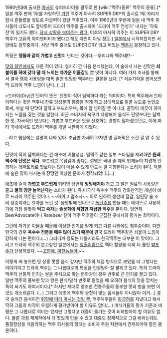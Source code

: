 1980년대에 출시된 [[아사히]] 슈퍼드라이를 필두로 한 [wiki:"맥주/종류" 맥주의 종류].[* 일본 맥주 판매 1위를 자랑하던 [[기린]] 맥주가 아사히 SUPER DRY의 출시로 1위 자리가 잠시 흔들렸을 정도로 파급력이 컸던 맥주였다. 이후 1980년대 후반에 일본 내 맥주 회사들이 너도나도 앞다투어 드라이 맥주를 출시하여 '드라이 맥주 전성기' 내지는 '각축전'이 일기도 했다. [https://www.youtube.com/watch?v=jM3MmTUoMcI 당시 상황을 보여주는 광고.] 이후의 아사히 맥주는 이 SUPER DRY 맥주가 고유의 아이덴티티가 됐다고 해도 과언이 아닐 정도.] [[일본]]에서 시작되었지만 서양에도 침투중이다. 서양 맥주 중에도 SUPER DRY 라고 써있는 [[맥주]]가 등장하고 있다.

특징은 '''맹물과 같이 가볍고 신맛'''이 난다는 것이다.--우리나라 맥주네!?--

[[맛의 달인]]에서도 다룬 적이 있다. 철저히 깐 다음 분석했는데, 이 술에서 나는 신맛은 '''쇠붙이를 혀에 갖다 댈 때 느끼는 차가운 이물감'''일 뿐 맛이 아니다. 여러 가지 조사를 통해서 결국 [[맥아]] 사용량을 대폭 줄인 밍밍한 맥주라는 결론을 냈다. [* 쇠숟가락을 씹어보면 딱 드라이 맥주 느낌이 난다. (...)]

>드라이(Dry)란 단어의 뜻은 '단맛이 적어 담백하다'라는 의미이다. 특히 맥주에서 드라이하다는 것은 맥주내 잔류 당성분의 함량을 적게 하고 상대적으로 알콜 농도를 높임으로써, 마실 때 단맛이 덜하고 부드러우며, 목에 잘 넘어갈 뿐 아니라, 끝맛이 깨끗이 끊어지는 느낌을 갖는 것을 말한다. 최근 소비자의 욕구가 다양해져 음식도 단맛보다는 담백한 맛, 자극적인 맛보다는 가볍고 부드러운 맛을 선호하는 경향이 많아졌으므로, 이에 따라 국내에서도 드라이 맥주를 개발 시판하게 되었다.

...라고 웹상에는 설명이 나와 있다. 조금만 자세히 보자면 영 글러먹은 소린 걸 알 수 있다.

단맛이 적어 담백하다는 건 애초에 어불성설. 밀맥주 같은 일부 스타일을 제외하면 '''원래 맥주에 단맛은 적다.''' 부드럽고 목넘김이 좋다는 설명은 국내 술 제작 업체들이 지겹게 반복하는 레퍼토리로 맛보다는 많이 마실 수 있게 만드는 걸 지향한다는 소리가 된다. 덕분에 술은 많이 마시는게 장땡인 이상한 문화가 정착되었다.(...)

애초에 술이 '''가볍고 부드럽게''' 되려면 당연히 '''밍밍해져야''' 하고 그 말은 원료의 사용량은 줄고 '''물의 양만 늘어난다'''는 소리가 된다. 즉 미국식 옥수수 맥주의 강화판격인 개념이 바로 드라이 맥주인 것이다. ~~아이고 맙소사~~ 이로 인하여 생산비 절감, 일인당 술 소비 상승이라는 효과를 노린 것. 물맛밖에 안나므로 [[폭탄주]]를 만들 때도 베이스로 사용하기에 가장 알맞아 '''먹고 죽자는 술문화에 적합한 저급한 맥주'''일 뿐이다. 당연히 BeerAdvocate이나 Ratebeer 같이 맥주 덕후들이 군집한 곳에서의 평가는 최악이다.

그런데 차가운 이물감 때문에 이상한 인기를 얻게 되고 다른 나라에도 침투중이다. 다만 한국의 경우 '''옥수수 전분을 매우 많이 쓰기 때문에''' 결국 드라이 맥주같은 쇠붙이 느낌이 강하게 나는 편이다.(...) 그러니까 정도는 다를지라도 한국맥주는 대부분 이 맛이다. 그리고 드라이 맥주의 본고장인 일본에서는 [[청출어람]]으로 맥아 함량을 더욱 더 줄인 [[발포주]]가 탄생되었다. ~~[[고만해, 미친놈들아!]]~~

이렇게 써 놓으면 영 상종 못할 음식 같지만 맥주의 채점 방식으로 보았을 때 그렇다는 이야기이고 드라이 맥주는 그 나름대로의 특징을 인정받아 잘 팔리고 있다. 특히 드라이 맥주의 선풍적 인기는 쌀을 주식으로 하는 문화권의 경우 반주로 큰 인기를 끌고 있다. 일반 맥주의 풍부한 맛과 향은 한식/일식 반주로 들었을 때 오히려 음식의 맛을 망치는 독이 되기도 하여서이다.[* 하지만 제대로 양조한 전통주들의 풍부한 맛과 향을 보면 이것도 개소리같다. (...) 그리고 애초에 맥주와 궁합이 맞는 음식들이 아니잖아 이거...] 결국 술이건 음식이건 [[취존|취향에 따라 마시는 것일 뿐]], 맥주덕후들이 [[황금귀|황금혀]]를 지녔다고 해서 딱히 그들의 미각이 우월하게 평가받아야 할 이유도 없다(...) 미식가들의 평가 기준과 비평은 그 나름대로 의미는 있지만 그렇다고 대중이 즐기는 것이 비하받아야 할 이유도 없다. 물론 과점 체제하에서 더 맛있게 만들 수 있고 대중도 잠재적으로 그걸 바라는데도 품질향상을 게을리하는 맥주 회사들의 행태는 소비자 주권 차원에서 견제되어야 함은 물론이다.

